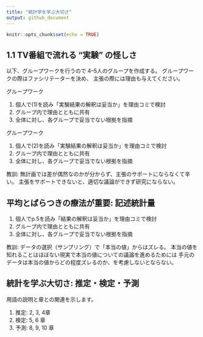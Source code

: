 ```yaml
---
title: "統計学を学ぶ大切さ"
output: github_document
---
```


```r
knitr::opts_chunk$set(echo = TRUE)
```

<!--
目的
- 仮説検証時のツッコミを経験し、計画の大切さを説明できる
- 手元のデータから母集団に関して言及するために必要なズレを説明できる
-->

## 1.1 TV番組で流れる "実験" の怪しさ

以下、グループワークを行うので 4--5人のグループを作成する。
グループワークの際はファシリテーターを決め、
主張の際には理由も与えてください。

グループワーク

1. 個人で(1)を読み「実験結果の解釈は妥当か」を理由コミで検討
1. グループ内で理由とともに共有
1. 全体に対し、各グループで妥当でない根拠を指摘

グループワーク
 
1. 個人で(2)を読み「実験結果の解釈は妥当か」を理由コミで検討
1. グループ内で理由とともに共有
1. 全体に対し、各グループで妥当でない根拠を指摘

教訓: 無計画では差が偶然なのかが分からず、主張のサポートにならなくて辛い。
主張をサポートできないと、適切な議論ができず研究にならない。

<!-- 人の話を聞いているときにはツッコミをいれやすいが、 -->
<!-- 自分の場合はなかなかツッコミが思いつかないので、 -->
<!-- 時間をおくか他の人に話を聞いてもらうと良い。 -->

## 平均とばらつきの療法が重要: 記述統計量

1. 個人でp.5を読み「結果の解釈は妥当か」を理由コミで検討
1. グループ内で理由とともに共有
1. 全体に対し、各グループで妥当でない根拠を指摘

<!-- 注意: 全国の平均に言及できるか、がポイント -->
教訓: データの選択（サンプリング）で「本当の値」からはズレる。
本当の値を知れることはほぼない現実で本当の値についての議論を進めるためには
手元のデータは本当の値からどの程度ズレるのか、を考慮しないとならない。

## 統計を学ぶ大切さ: 推定・検定・予測

用語の説明と章との関連を示します。

1. 推定: 2, 3, 4章
1. 検定: 5, 6 章
1. 予測: 8, 9, 10 章
